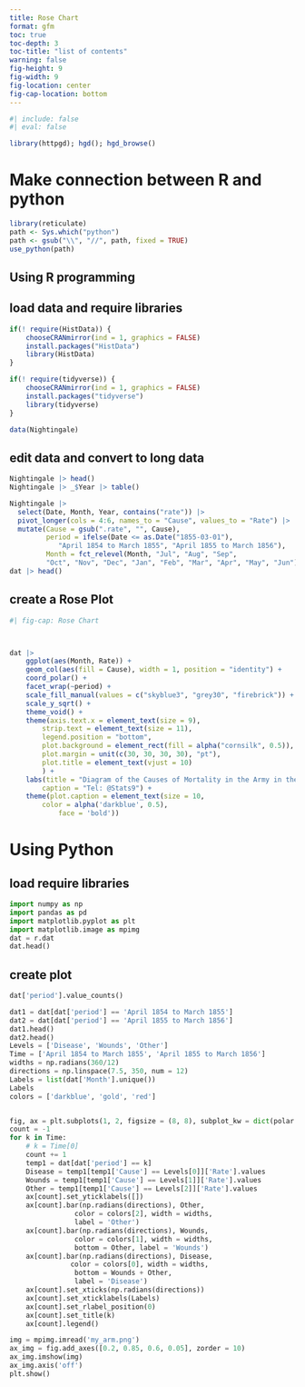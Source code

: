 ```yaml
---
title: Rose Chart
format: gfm
toc: true 
toc-depth: 3
toc-title: "list of contents"
warning: false
fig-height: 9
fig-width: 9
fig-location: center
fig-cap-location: bottom
---
```



```r
#| include: false
#| eval: false

library(httpgd); hgd(); hgd_browse()

```




\newpage 


# Make connection between R and python 

```r
library(reticulate)
path <- Sys.which("python")
path <- gsub("\\", "//", path, fixed = TRUE)
use_python(path)
```



\newpage 

## Using R programming 

## load data and require libraries 

```r

if(! require(HistData)) {
    chooseCRANmirror(ind = 1, graphics = FALSE)
    install.packages("HistData")
    library(HistData)
}

if(! require(tidyverse)) {
    chooseCRANmirror(ind = 1, graphics = FALSE)
    install.packages("tidyverse")
    library(tidyverse)
}

data(Nightingale)

```


\newpage 

## edit data and convert to long data

```r
Nightingale |> head()
Nightingale |> _$Year |> table()

Nightingale |>
  select(Date, Month, Year, contains("rate")) |>
  pivot_longer(cols = 4:6, names_to = "Cause", values_to = "Rate") |>
  mutate(Cause = gsub(".rate", "", Cause),
         period = ifelse(Date <= as.Date("1855-03-01"), 
            "April 1854 to March 1855", "April 1855 to March 1856"),
         Month = fct_relevel(Month, "Jul", "Aug", "Sep", 
         "Oct", "Nov", "Dec", "Jan", "Feb", "Mar", "Apr", "May", "Jun")) -> dat
dat |> head()
```



\newpage 


## create a Rose Plot 


```r
#| fig-cap: Rose Chart



dat |> 
    ggplot(aes(Month, Rate)) +
    geom_col(aes(fill = Cause), width = 1, position = "identity") +
    coord_polar() +
    facet_wrap(~period) +
    scale_fill_manual(values = c("skyblue3", "grey30", "firebrick")) +  
    scale_y_sqrt() +
    theme_void() +
    theme(axis.text.x = element_text(size = 9),
        strip.text = element_text(size = 11),
        legend.position = "bottom",
        plot.background = element_rect(fill = alpha("cornsilk", 0.5)),
        plot.margin = unit(c(30, 30, 30, 30), "pt"),
        plot.title = element_text(vjust = 10)
        ) +
    labs(title = "Diagram of the Causes of Mortality in the Army in the East", 
        caption = "Tel: @Stats9") + 
    theme(plot.caption = element_text(size = 10, 
        color = alpha('darkblue', 0.5), 
            face = 'bold')) 

```



\newpage 


# Using Python

## load require libraries 


```python
import numpy as np 
import pandas as pd 
import matplotlib.pyplot as plt
import matplotlib.image as mpimg
dat = r.dat
dat.head()

```


\newpage 


## create plot 


```python
dat['period'].value_counts()

dat1 = dat[dat['period'] == 'April 1854 to March 1855']
dat2 = dat[dat['period'] == 'April 1855 to March 1856']
dat1.head()
dat2.head()
Levels = ['Disease', 'Wounds', 'Other']
Time = ['April 1854 to March 1855', 'April 1855 to March 1856']
widths = np.radians(360/12)
directions = np.linspace(7.5, 350, num = 12)
Labels = list(dat['Month'].unique())
Labels
colors = ['darkblue', 'gold', 'red']


fig, ax = plt.subplots(1, 2, figsize = (8, 8), subplot_kw = dict(polar = True))
count = -1
for k in Time: 
    # k = Time[0]
    count += 1
    temp1 = dat[dat['period'] == k]
    Disease = temp1[temp1['Cause'] == Levels[0]]['Rate'].values
    Wounds = temp1[temp1['Cause'] == Levels[1]]['Rate'].values
    Other = temp1[temp1['Cause'] == Levels[2]]['Rate'].values
    ax[count].set_yticklabels([])
    ax[count].bar(np.radians(directions), Other, 
                color = colors[2], width = widths, 
                label = 'Other')
    ax[count].bar(np.radians(directions), Wounds, 
                color = colors[1], width = widths, 
                bottom = Other, label = 'Wounds')
    ax[count].bar(np.radians(directions), Disease, 
               color = colors[0], width = widths, 
                bottom = Wounds + Other,
                label = 'Disease')
    ax[count].set_xticks(np.radians(directions))
    ax[count].set_xticklabels(Labels)
    ax[count].set_rlabel_position(0) 
    ax[count].set_title(k)
    ax[count].legend() 

img = mpimg.imread('my_arm.png')
ax_img = fig.add_axes([0.2, 0.85, 0.6, 0.05], zorder = 10) 
ax_img.imshow(img)
ax_img.axis('off')
plt.show()

```
